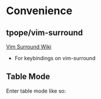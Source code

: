 = Convenience =

== tpope/vim-surround ==

[[file:~/vimwiki/linux-questions/applications/nvim-plugins/vim-surround.md|Vim Surround Wiki]]
* For keybindings on vim-surround
 
 
== Table Mode ==

Enter table mode like so:
{{{vimscript
<leader>tm
}}}
